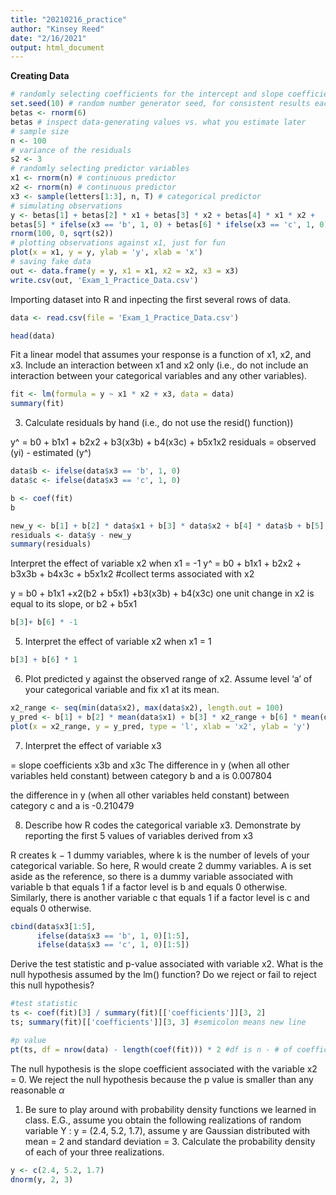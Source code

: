 ---
title: "20210216_practice"
author: "Kinsey Reed"
date: "2/16/2021"
output: html_document
---
**Creating Data**
```{r}
# randomly selecting coefficients for the intercept and slope coefficients
set.seed(10) # random number generator seed, for consistent results each run
betas <- rnorm(6)
betas # inspect data-generating values vs. what you estimate later
# sample size
n <- 100
# variance of the residuals
s2 <- 3
# randomly selecting predictor variables
x1 <- rnorm(n) # continuous predictor
x2 <- rnorm(n) # continuous predictor
x3 <- sample(letters[1:3], n, T) # categorical predictor
# simulating observations
y <- betas[1] + betas[2] * x1 + betas[3] * x2 + betas[4] * x1 * x2 +
betas[5] * ifelse(x3 == 'b', 1, 0) + betas[6] * ifelse(x3 == 'c', 1, 0) +
rnorm(100, 0, sqrt(s2))
# plotting observations against x1, just for fun
plot(x = x1, y = y, ylab = 'y', xlab = 'x')
# saving fake data
out <- data.frame(y = y, x1 = x1, x2 = x2, x3 = x3)
write.csv(out, 'Exam_1_Practice_Data.csv')

```

Importing dataset into R and inpecting the first several rows of data.

```{r}
data <- read.csv(file = 'Exam_1_Practice_Data.csv')

head(data)
```


Fit a linear model that assumes your response is a function of x1, x2, and x3. Include an interaction
between x1 and x2 only (i.e., do not include an interaction between your categorical variables and any
other variables).

```{r}
fit <- lm(formula = y ~ x1 * x2 + x3, data = data)
summary(fit)
```

3. Calculate residuals by hand (i.e., do not use the resid() function))

y^ = b0 + b1x1 + b2x2 + b3(x3b) + b4(x3c) + b5x1x2
residuals = observed (yi) - estimated (y^)

```{r}
data$b <- ifelse(data$x3 == 'b', 1, 0)
data$c <- ifelse(data$x3 == 'c', 1, 0)

b <- coef(fit)
b

new_y <- b[1] + b[2] * data$x1 + b[3] * data$x2 + b[4] * data$b + b[5] * data$c + b[6] * data$x1 * data$x2
residuals <- data$y - new_y
summary(residuals)
```

Interpret the effect of variable x2 when x1 = -1
y^ = b0 + b1x1 + b2x2 + b3x3b + b4x3c + b5x1x2
#collect terms associated with x2

y = b0 + b1x1 +x2(b2 + b5x1) +b3(x3b) + b4(x3c)
one unit change in x2 is equal to its slope, or b2 + b5x1

```{r}
b[3]+ b[6] * -1

```


5. Interpret the effect of variable x2 when x1 = 1

```{r}
b[3] + b[6] * 1
```


6. Plot predicted y against the observed range of x2. Assume level ‘a’ of your categorical variable and fix
x1 at its mean.

```{r}
x2_range <- seq(min(data$x2), max(data$x2), length.out = 100)
y_pred <- b[1] + b[2] * mean(data$x1) + b[3] * x2_range + b[6] * mean(data$x1) * x2_range
plot(x = x2_range, y = y_pred, type = 'l', xlab = 'x2', ylab = 'y')
```

7. Interpret the effect of variable x3

= slope coefficients x3b and x3c
The difference in y (when all other variables held constant) between category b and a is 0.007804

the difference in y (when all other variables held constant) between category c and a is -0.210479

8. Describe how R codes the categorical variable x3. Demonstrate by reporting the first 5 values of
variables derived from x3

R creates k − 1 dummy variables, where k is the number of levels of your categorical variable. So here, R
would create 2 dummy variables. A is set aside as the reference, so there is a dummy variable associated with
variable b that equals 1 if a factor level is b and equals 0 otherwise. Similarly, there is another variable c that
equals 1 if a factor level is c and equals 0 otherwise.

```{r}
cbind(data$x3[1:5],
      ifelse(data$x3 == 'b', 1, 0)[1:5],
      ifelse(data$x3 == 'c', 1, 0)[1:5])
```


Derive the test statistic and p-value associated with variable x2. What is the null hypothesis assumed
by the lm() function? Do we reject or fail to reject this null hypothesis?

```{r}
#test statistic
ts <- coef(fit)[3] / summary(fit)[['coefficients']][3, 2]
ts; summary(fit)[['coefficients']][3, 3] #semicolon means new line

#p value
pt(ts, df = nrow(data) - length(coef(fit))) * 2 #df is n - # of coefficients

```

The null hypothesis is the slope coefficient associated with the variable x2 = 0. We reject the null hypothesis because the p value is smaller than any reasonable $\alpha$ 


1. Be sure to play around with probability density functions we learned in class. E.G., assume you obtain
the following realizations of random variable Y : y = (2.4, 5.2, 1.7), assume y are Gaussian distributed
with mean = 2 and standard deviation = 3. Calculate the probability density of each of your three
realizations.

```{r}
y <- c(2.4, 5.2, 1.7)
dnorm(y, 2, 3)

```

















